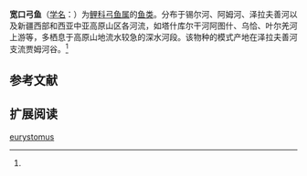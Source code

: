 {{Speciesbox
| name = 宽口弓鱼
| status = 
| status_system = 
| image = 
| genus = Racoma
| species = eurystomus
| authority = Kessler, 1872<ref name='id6218'>{{cite web| url =http://www.bioinfo.cn/db05/BjdwSpecies.php?action=view&id=6218| title =宽口弓鱼| work =中国动物物种编目数据库| publisher =中国科学院微生物研究所| author =中国科学院动物研究所| accessdate =2009-04-11| deadurl =yes| archiveurl =https://web.archive.org/web/20160305014450/http://www.bioinfo.cn/db05/BjdwSpecies.php?action=view&id=6218| archivedate =2016-03-05}}</ref>
}}

'''宽口弓鱼'''（[[学名|学名]]：{{lang|la|''Racoma eurystomus''}}）为[[鲤科|鲤科]][[弓鱼属|弓鱼属]]的[[鱼类|鱼类]]。分布于锡尔河、阿姆河、泽拉夫善河以及新疆西部和西亚中亚高原山区各河流，如塔什库尔干河阿图什、乌恰、叶尔羌河上游等，多栖息于高原山地流水较急的深水河段。该物种的模式产地在泽拉夫善河支流贾姆河谷。<ref name='id6218'/>

== 参考文献 ==
{{reflist}}

== 扩展阅读 ==
{{refbegin}}
{{wikispecies-inline|Racoma eurystomus|宽口弓鱼}}
{{refend}}

[[Category:弓鱼属|eurystomus]]


{{鯉形目小作品}}
